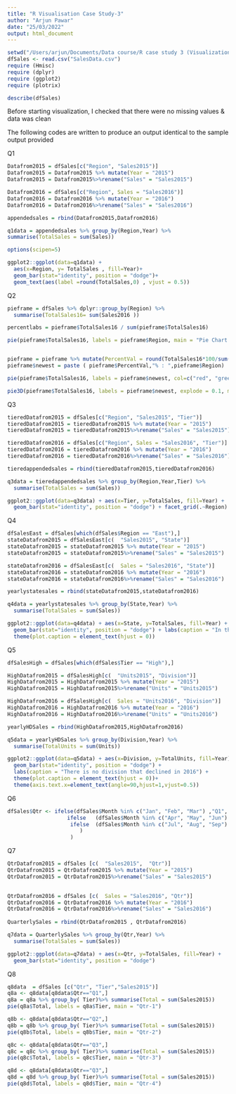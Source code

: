 ```yaml
---
title: "R Visualisation Case Study-3"
author: "Arjun Pawar"
date: "25/03/2022"
output: html_document
---
```

```r
setwd("/Users/arjun/Documents/Data course/R case study 3 (Visualization)")
dfSales <- read.csv("SalesData.csv")
require (Hmisc)
require (dplyr)
require (ggplot2)
require (plotrix)

describe(dfSales) 
```

Before starting visualization, I checked that there were no missing values & data was clean

The following codes are written to produce an output identical to the sample output provided

Q1
```r
 
Datafrom2015 = dfSales[c("Region", "Sales2015")]
Datafrom2015 = Datafrom2015 %>% mutate(Year = "2015")
Datafrom2015 = Datafrom2015%>%rename("Sales" = "Sales2015")

Datafrom2016 = dfSales[c("Region", Sales = "Sales2016")]
Datafrom2016 = Datafrom2016 %>% mutate(Year = "2016")
Datafrom2016 = Datafrom2016%>%rename("Sales" = "Sales2016")

appendedsales = rbind(Datafrom2015,Datafrom2016)

q1data = appendedsales %>% group_by(Region,Year) %>%
summarise(TotalSales = sum(Sales))

options(scipen=5)

ggplot2::ggplot(data=q1data) + 
  aes(x=Region, y= TotalSales , fill=Year)+ 
  geom_bar(stat="identity", position = "dodge")+
  geom_text(aes(label =round(TotalSales,0) , vjust = 0.5))
```           
 
Q2
 
```r
pieframe = dfSales %>% dplyr::group_by(Region) %>%
  summarise(TotalSales16= sum(Sales2016 ))

percentlabs = pieframe$TotalSales16 / sum(pieframe$TotalSales16)

pie(pieframe$TotalSales16, labels = pieframe$Region, main = "Pie Chart for 2016 Sales")  


pieframe = pieframe %>% mutate(PercentVal = round(TotalSales16*100/sum(TotalSales16),1))
pieframe$newest = paste ( pieframe$PercentVal,"% : ",pieframe$Region)

pie(pieframe$TotalSales16, labels = pieframe$newest, col=c("red", "green", "blue"),  main = "Pie Chart for 2016 Sales")  

pie3D(pieframe$TotalSales16, labels = pieframe$newest, explode = 0.1, main = "Pie Chart  for 2016 Sales ")
``` 

Q3
```r
tieredDatafrom2015 = dfSales[c("Region", "Sales2015", "Tier")]
tieredDatafrom2015 = tieredDatafrom2015 %>% mutate(Year = "2015")
tieredDatafrom2015 = tieredDatafrom2015%>%rename("Sales" = "Sales2015")

tieredDatafrom2016 = dfSales[c("Region", Sales = "Sales2016", "Tier")]
tieredDatafrom2016 = tieredDatafrom2016 %>% mutate(Year = "2016")
tieredDatafrom2016 = tieredDatafrom2016%>%rename("Sales" = "Sales2016")

tieredappendedsales = rbind(tieredDatafrom2015,tieredDatafrom2016)

q3data = tieredappendedsales %>% group_by(Region,Year,Tier) %>%
  summarise(TotalSales = sum(Sales))

ggplot2::ggplot(data=q3data) + aes(x=Tier, y=TotalSales, fill=Year) +
  geom_bar(stat="identity", position = "dodge") + facet_grid(.~Region)
```

Q4
```r
dfSalesEast = dfSales[which(dfSales$Region == "East"),]
stateDatafrom2015 = dfSalesEast[c(  "Sales2015", "State")]
stateDatafrom2015 = stateDatafrom2015 %>% mutate(Year = "2015")
stateDatafrom2015 = stateDatafrom2015%>%rename("Sales" = "Sales2015")

stateDatafrom2016 = dfSalesEast[c(  Sales = "Sales2016", "State")]
stateDatafrom2016 = stateDatafrom2016 %>% mutate(Year = "2016")
stateDatafrom2016 = stateDatafrom2016%>%rename("Sales" = "Sales2016")

yearlystatesales = rbind(stateDatafrom2015,stateDatafrom2016)

q4data = yearlystatesales %>% group_by(State,Year) %>%
  summarise(TotalSales = sum(Sales))

ggplot2::ggplot(data=q4data) + aes(x=State, y=TotalSales, fill=Year) +
  geom_bar(stat="identity", position = "dodge") + labs(caption = "In the East region, NY saw a decline from 2015 to 2016") +
  theme(plot.caption = element_text(hjust = 0))
```

Q5

```r
dfSalesHigh = dfSales[which(dfSales$Tier == "High"),]

HighDatafrom2015 = dfSalesHigh[c(  "Units2015", "Division")]
HighDatafrom2015 = HighDatafrom2015 %>% mutate(Year = "2015")
HighDatafrom2015 = HighDatafrom2015%>%rename("Units" = "Units2015")

HighDatafrom2016 = dfSalesHigh[c(  Sales = "Units2016", "Division")]
HighDatafrom2016 = HighDatafrom2016 %>% mutate(Year = "2016")
HighDatafrom2016 = HighDatafrom2016%>%rename("Units" = "Units2016")

yearlyHDSales = rbind(HighDatafrom2015,HighDatafrom2016)

q5data = yearlyHDSales %>% group_by(Division,Year) %>%
  summarise(TotalUnits = sum(Units))

ggplot2::ggplot(data=q5data) + aes(x=Division, y=TotalUnits, fill=Year) +
  geom_bar(stat="identity", position = "dodge") + 
  labs(caption = "There is no division that declined in 2016") +
  theme(plot.caption = element_text(hjust = 0))+
  theme(axis.text.x=element_text(angle=90,hjust=1,vjust=0.5))
```


Q6
```r
dfSales$Qtr <- ifelse(dfSales$Month %in% c("Jan", "Feb", "Mar") ,"Q1",  
                   ifelse   (dfSales$Month %in% c("Apr", "May", "Jun") ,"Q2",
                    ifelse  (dfSales$Month %in% c("Jul", "Aug", "Sep") ,"Q3", "Q4")
                       )
                    )
```

Q7
```r
QtrDatafrom2015 = dfSales [c(  "Sales2015",  "Qtr")]
QtrDatafrom2015 = QtrDatafrom2015 %>% mutate(Year = "2015")
QtrDatafrom2015 = QtrDatafrom2015%>%rename("Sales" = "Sales2015")

  
QtrDatafrom2016 = dfSales [c(  Sales = "Sales2016", "Qtr")]
QtrDatafrom2016 = QtrDatafrom2016 %>% mutate(Year = "2016")
QtrDatafrom2016 = QtrDatafrom2016%>%rename("Sales" = "Sales2016")
 
QuarterlySales = rbind(QtrDatafrom2015 , QtrDatafrom2016)

q7data = QuarterlySales %>% group_by(Qtr,Year) %>%
  summarise(TotalSales = sum(Sales))

ggplot2::ggplot(data=q7data) + aes(x=Qtr, y=TotalSales, fill=Year) +
  geom_bar(stat="identity", position = "dodge")  
```

Q8

```r
q8data  = dfSales [c("Qtr", "Tier","Sales2015")]
q8a <- q8data[q8data$Qtr=="Q1",]
q8a = q8a %>% group_by( Tier)%>% summarise(Total = sum(Sales2015))
pie(q8a$Total, labels = q8a$Tier, main = "Qtr-1")  

q8b <- q8data[q8data$Qtr=="Q2",]
q8b = q8b %>% group_by( Tier)%>% summarise(Total = sum(Sales2015))
pie(q8b$Total, labels = q8b$Tier, main = "Qtr-2") 

q8c <- q8data[q8data$Qtr=="Q3",]
q8c = q8c %>% group_by( Tier)%>% summarise(Total = sum(Sales2015))
pie(q8c$Total, labels = q8c$Tier, main = "Qtr-3") 

q8d <- q8data[q8data$Qtr=="Q3",]
q8d = q8d %>% group_by( Tier)%>% summarise(Total = sum(Sales2015))
pie(q8d$Total, labels = q8d$Tier, main = "Qtr-4") 
```

